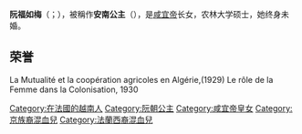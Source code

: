 {{東亞女性歷史人物
|名稱 =阮福如梅
|身份 =阮朝公主
|國家 =大南帝國
|時代 =阮朝
|屆數 =
|前任 = 
|繼任 = 
|圖片名稱 =<!-- 檔案不存在 File:CCNhuMai.jpg -->
|圖片大小 =
|圖片說明 =
|姓=阮福
|名=如梅
|姓名=
|字=
|最高職務 =
|封爵 =
|封號 =
|位號=
|位階=
|品階=
|御稱號 =<!--日本皇族之稱號-->
|宮號1 =<!--日本皇族之宮號-->
|宮號2 =<!--朝鮮王族之宮號-->
|封地 =
|湯沐邑 =
|神號 =
|尊號 =
|族裔 = 
|信仰 = <!--指的是宗教信仰-->
|旗籍 =<!--清朝旗人專用-->
|氏族 =阮福氏
|府邸 =
|世系 = 
|初名 =
|乳名 =<!--日本、朝鮮、琉球以外人物用-->
|幼名 =<!--日本人用-->
|兒名 =<!--朝鮮人用-->
|童名 =<!--琉球人用-->
|小字=
|號=
|法號=
|院號=
|其他名號=法語名：{{lang|fr|Nhu-May Marcelle Suzanne Henriette Ung Lich Ham Nghi d'Annam}}<br>法語敬稱：{{lang|fr|''HRH'' Princesse Như Mai de Nguyen}}
|出生日期={{birth date|1905|8|17}}
|出生地點=[[法属阿尔及利亚|法属阿尔及利亚]][[El_Biar|El Biar]]
|婚年=
|逝世日期={{Death date and age|1999|11|1|1905|8|17|df=y}}
|逝世地點=[[法国|法国]][[多尔多涅省|多尔多涅省]][[托纳克|托纳克]]
|諡號=
|墓葬=
|祠廟=
|父親= [[咸宜帝|咸宜帝]]
|嫡母=
|母親=瑪賽勒·拉洛埃
|同胞兄弟=[[阮福明德|阮福明德]]
|同胞姊妹=[[阮福如李|阮福如李]]
|其他親屬 =
|經歷 = 
|著作 =
|注釋=}}

'''阮福如梅'''（{{vie|v='''Nguyễn Phúc Như Mai'''|hn=阮福如梅}}；{{bd|1905年|8月17日|1999年|11月1日}}），被稱作'''安南公主'''（{{vie|v='''Bà Công chúa An Nam'''|hn=婆公主安南}}），是[[咸宜帝|咸宜帝]]长女，农林大学硕士，她终身未婚。

==荣誉==
La Mutualité et la coopération agricoles en Algérie,(1929)
Le rôle de la Femme dans la Colonisation, 1930

[[Category:在法國的越南人|Category:在法國的越南人]]
[[Category:阮朝公主|Category:阮朝公主]]
[[Category:咸宜帝皇女|Category:咸宜帝皇女]]
[[Category:京族裔混血兒|Category:京族裔混血兒]]
[[Category:法蘭西裔混血兒|Category:法蘭西裔混血兒]]